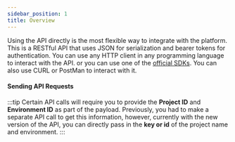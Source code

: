 ```yaml
---
sidebar_position: 1
title: Overview
---
```


Using the API directly is the most flexible way to integrate with the platform.
This is a RESTful API that uses JSON for serialization and bearer tokens for authentication.
You can use any HTTP client in any programming language to interact with the API. or you can use one of the [official SDKs]( /sdk/sdks-overview).
You can also use CURL or PostMan to interact with it.

#### Sending API Requests

:::tip
Certain API calls will require you to provide the **Project ID** and **Environment ID** as part of the payload.
Previously, you had to make a separate API call to get this information, however, currently with the new version
of the API, you can directly pass in the **key or id** of the project name and environment.
:::
